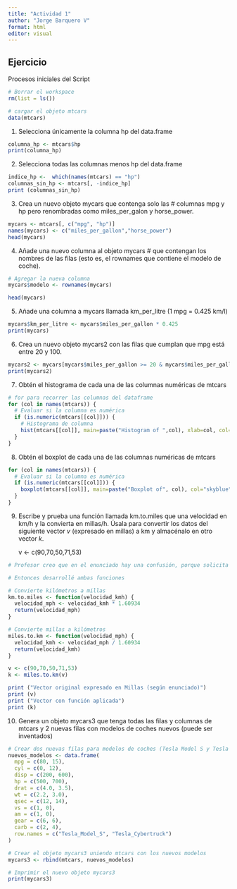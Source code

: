 ```yaml
---
title: "Actividad 1"
author: "Jorge Barquero V"
format: html
editor: visual
---
```


## Ejercicio

Procesos iniciales del Script

```r
# Borrar el workspace
rm(list = ls())

# cargar el objeto mtcars 
data(mtcars)
```

1.  Selecciona únicamente la columna hp del data.frame

```r
columna_hp <- mtcars$hp
print(columna_hp)
```

2.  Selecciona todas las columnas menos hp del data.frame

```r
indice_hp <-  which(names(mtcars) == "hp")
columnas_sin_hp <- mtcars[, -indice_hp]
print (columnas_sin_hp)
```

3.  Crea un nuevo objeto mycars que contenga solo las \# columnas mpg y hp pero renombradas como miles_per_galon y horse_power.

```r
mycars <- mtcars[, c("mpg", "hp")]
names(mycars) <- c("miles_per_gallon","horse_power")
head(mycars)

```

4.  Añade una nuevo columna al objeto mycars \# que contengan los nombres de las filas (esto es, el rownames que contiene el modelo de coche).

```r
# Agregar la nueva columna
mycars$modelo <- rownames(mycars)

head(mycars)

```

5.  Añade una columna a mycars llamada km_per_litre (1 mpg = 0.425 km/l)

```r
mycars$km_per_litre <- mycars$miles_per_gallon * 0.425
print(mycars)
```

6.  Crea un nuevo objeto mycars2 con las filas que cumplan que mpg está entre 20 y 100.

```r
mycars2 <- mycars[mycars$miles_per_gallon >= 20 & mycars$miles_per_gallon <= 100,]
print(mycars2)
```

7.  Obtén el histograma de cada una de las columnas numéricas de mtcars

```r
# for para recorrer las columnas del dataframe
for (col in names(mtcars)) {
  # Evaluar si la columna es numérica
  if (is.numeric(mtcars[[col]])) {
    # Histograma de columna
    hist(mtcars[[col]], main=paste("Histogram of ",col), xlab=col, col="skyblue", border="black")
  }
}

```

8.  Obtén el boxplot de cada una de las columnas numéricas de mtcars

```r
for (col in names(mtcars)) {
  # Evaluar si la columna es numérica
  if (is.numeric(mtcars[[col]])) {
    boxplot(mtcars[[col]], main=paste("Boxplot of", col), col="skyblue", border="black")
  }
}

```

9.  Escribe y prueba una función llamada km.to.miles que una velocidad en km/h y la convierta en millas/h. Úsala para convertir los datos del siguiente vector *v* (expresado en millas) a km y almacénalo en otro vector *k*.

    v \<- c(90,70,50,71,53)

```r
# Profesor creo que en el enunciado hay una confusión, porque solicita km.to.miles pero el vector está en millas.

# Entonces desarrollé ambas funciones

# Convierte kilómetros a millas
km.to.miles <- function(velocidad_kmh) {
  velocidad_mph <- velocidad_kmh * 1.60934
  return(velocidad_mph)
}

# Convierte millas a kilómetros 
miles.to.km <- function(velocidad_mph) {
  velocidad_kmh <- velocidad_mph / 1.60934
  return(velocidad_kmh)
}

v <- c(90,70,50,71,53)
k <- miles.to.km(v)

print ("Vector original expresado en Millas (según enunciado)")
print (v)
print ("Vector con función aplicada")
print (k)
```

10. Genera un objeto mycars3 que tenga todas las filas y columnas de mtcars y 2 nuevas filas con modelos de coches nuevos (puede ser inventados)

```r
# Crear dos nuevas filas para modelos de coches (Tesla Model S y Tesla Cybertruck)
nuevos_modelos <- data.frame(
  mpg = c(80, 15),
  cyl = c(0, 12),
  disp = c(200, 600),
  hp = c(500, 700),
  drat = c(4.0, 3.5),
  wt = c(2.2, 3.0),
  qsec = c(12, 14),
  vs = c(1, 0),
  am = c(1, 0),
  gear = c(6, 6),
  carb = c(2, 4),
  row.names = c("Tesla_Model_S", "Tesla_Cybertruck")  
)

# Crear el objeto mycars3 uniendo mtcars con los nuevos modelos
mycars3 <- rbind(mtcars, nuevos_modelos)

# Imprimir el nuevo objeto mycars3
print(mycars3)
```
